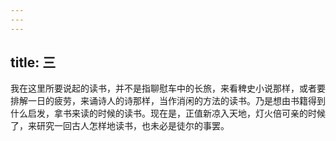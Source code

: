```yaml
---
---
---
```

title: 三
---



我在这里所要说起的读书，并不是指聊慰车中的长旅，来看稗史小说那样，或者要排解一日的疲劳，来诵诗人的诗那样，当作消闲的方法的读书。乃是想由书籍得到什么启发，拿书来读的时候的读书。现在是，正值新凉入天地，灯火倍可亲的时候了，来研究一回古人怎样地读书，也未必是徒尔的事罢。